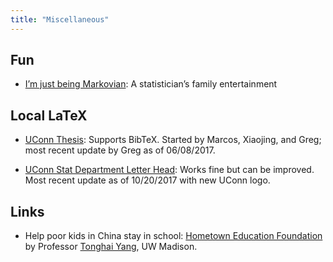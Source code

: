 ```yaml
---
title: "Miscellaneous"
---
```


## Fun

* [I'm just being Markovian](https://youtu.be/kzDPIOjITzI): A statistician's
  family entertainment

## Local LaTeX

* [UConn Thesis](http://merlot.stat.uconn.edu/~jyan/docs/UConnThesis.tgz):
  Supports BibTeX. Started by Marcos, Xiaojing, and Greg; most recent update by
  Greg as of 06/08/2017.
  
* [UConn Stat Department Letter
  Head](http://merlot.stat.uconn.edu/~jyan/docs/UConnStatLH.tgz): Works fine but
  can be improved. Most recent update as of 10/20/2017 with new UConn logo.

## Links

* Help poor kids in China stay in school: [Hometown Education
  Foundation](http://www.hometowneducation.org/) by Professor [Tonghai
  Yang](http://www.math.wisc.edu/~thyang), UW Madison.
